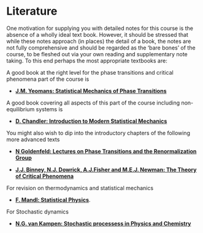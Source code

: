 # Literature {#literature .unnumbered}

One motivation for supplying you with detailed notes for this
course is the absence of a wholly ideal text book. However, it should be
stressed that while these notes approach (in places) the detail of a
book, the notes are not fully comprehensive and should be regarded as
the 'bare bones' of the course, to be fleshed out via your own reading
and supplementary note taking. To this end perhaps the most appropriate
textbooks are:

A good book at the right level for the phase transitions and critical phenomena part of the course is

+ **[J.M. Yeomans: Statistical Mechanics of Phase Transitions](https://bris.on.worldcat.org/search/detail/24699159?queryString=yeomans%20statistical&clusterResults=true&stickyFacetsChecked=true&groupVariantRecords=false&newsArticles=off&bookReviews=off)**

A good book covering all aspects of this part of the course including non-equilibrium systems is

+ **[D. Chandler:  Introduction to Modern Statistical Mechanics](https://bris.on.worldcat.org/search/detail/941821555?queryString=chandler%20statistical&clusterResults=true&stickyFacetsChecked=true&groupVariantRecords=false&newsArticles=off&bookReviews=off)**

You might also wish to dip into the introductory chapters of the
following more advanced texts


+ **[N Goldenfeld: Lectures on Phase Transitions and the Renormalization Group](https://bris.on.worldcat.org/search/detail/25914535?queryString=Lectures%20on%20Phase%20Transitions%20and%20the%20Renormalization%20Group&clusterResults=true&stickyFacetsChecked=true&groupVariantRecords=false&newsArticles=off&bookReviews=off)** 


+ **[J.J. Binney, N.J. Dowrick, A.J.Fisher and M.E.J. Newman: The Theory of Critical Phenomena](https://bris.on.worldcat.org/search/detail/861559276?queryString=%20The%20Theory%20of%20Critical%20Phenomena&clusterResults=true&stickyFacetsChecked=true&groupVariantRecords=false&newsArticles=off&bookReviews=off)**

 For revision on thermodynamics and statistical mechanics

  + **[F. Mandl: Statistical Physics](https://bris.on.worldcat.org/search/detail/15487191?queryString=F.%20Mandl&clusterResults=true&stickyFacetsChecked=true&groupVariantRecords=false){.external target="_blank"}**. 

  For Stochastic dynamics
  
  + **[N.G. van Kampen: Stochastic processess in Physics and Chemistry](https://bris.on.worldcat.org/search/detail/162131511?queryString=Stochastic%20Processes%20in%20Physics%20and%20Chemistry%20by%20N.G.%20van%20Kampen&clusterResults=true&stickyFacetsChecked=true&groupVariantRecords=false)**